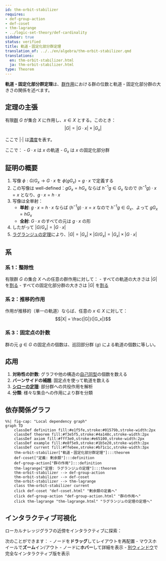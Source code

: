 ```yaml
---
id: thm-orbit-stabilizer
requires:
- def-group-action
- def-coset
- thm-lagrange
- ../logic-set-theory/def-cardinality
sidebar: true
status: verified
title: 軌道・固定化部分群定理
translation_of: ../../en/algebra/thm-orbit-stabilizer.qmd
translations:
  en: thm-orbit-stabilizer.html
  ja: thm-orbit-stabilizer.html
type: Theorem
---
```


**軌道・固定化部分群定理**は、[群作用](def-group-action.qmd)における群の位数と軌道・固定化部分群の大きさの関係を述べます。

## 定理の主張

有限[群](def-group.qmd) $G$ が集合 $X$ に作用し、$x \in X$ とする。このとき：
$$|G| = |G \cdot x| \times |G_x|$$

ここで $|\cdot|$ は[濃度](../logic-set-theory/def-cardinality.qmd)を表す。

ここで：
- $G \cdot x$ は $x$ の軌道
- $G_x$ は $x$ の固定化部分群

## 証明の概要

1. 写像 $\phi: G/G_x \to G \cdot x$ を $\phi(gG_x) = g \cdot x$ で定義する
2. この写像は well-defined：$gG_x = hG_x$ ならば $h^{-1}g \in G_x$ なので $(h^{-1}g) \cdot x = x$ となり、$g \cdot x = h \cdot x$
3. 写像は全単射：
   - **単射**: $g \cdot x = h \cdot x$ ならば $(h^{-1}g) \cdot x = x$ なので $h^{-1}g \in G_x$、よって $gG_x = hG_x$
   - **全射**: $G \cdot x$ のすべての元は $g \cdot x$ の形
4. したがって $|G/G_x| = |G \cdot x|$
5. [ラグランジュの定理](thm-lagrange.qmd)により、$|G| = |G_x| \times |G/G_x| = |G_x| \times |G \cdot x|$

## 系

### 系 1：整除性
有限群 $G$ の集合 $X$ への任意の群作用に対して：
- すべての軌道の大きさは $|G|$ を[割る](../number-theory/def-divisibility.qmd)
- すべての固定化部分群の大きさは $|G|$ を[割る](../number-theory/def-divisibility.qmd)

### 系 2：推移的作用
作用が推移的（単一の軌道）ならば、任意の $x \in X$ に対して：
$$|X| = \frac{|G|}{|G_x|}$$

### 系 3：固定点の計数
群の元 $g \in G$ の固定点の個数は、巡回部分群 $\langle g \rangle$ による軌道の個数に等しい。

## 応用

1. **対称性の計数**: グラフや他の構造の[自己同型](def-automorphism.qmd)の個数を数える
2. **バーンサイドの補題**: 固定点を使って軌道を数える
3. **[シローの定理](thm-sylow.qmd)**: 部分群への共役作用を解析
4. **分類**: 様々な集合への作用により群を分類

## 依存関係グラフ

```mermaid
%%| fig-cap: "Local dependency graph"
graph TD
    classDef definition fill:#e1f5fe,stroke:#01579b,stroke-width:2px
    classDef theorem fill:#f3e5f5,stroke:#4a148c,stroke-width:2px
    classDef axiom fill:#fff3e0,stroke:#e65100,stroke-width:2px
    classDef example fill:#e8f5e9,stroke:#1b5e20,stroke-width:2px
    classDef current fill:#ffebee,stroke:#b71c1c,stroke-width:3px
    thm-orbit-stabilizer["軌道・固定化部分群定理"]:::theorem
    def-coset["定義: 剰余類"]:::definition
    def-group-action["群の作用"]:::definition
    thm-lagrange["定理: ラグランジュの定理"]:::theorem
    thm-orbit-stabilizer --> def-group-action
    thm-orbit-stabilizer --> def-coset
    thm-orbit-stabilizer --> thm-lagrange
    class thm-orbit-stabilizer current
    click def-coset "def-coset.html" "剰余類の定義へ"
    click def-group-action "def-group-action.html" "群の作用へ"
    click thm-lagrange "thm-lagrange.html" "ラグランジュの定理の定理へ"
```

## インタラクティブ可視化

ローカルナレッジグラフの近傍をインタラクティブに探索：

::: {.graph-viz data-id="thm-orbit-stabilizer" data-width="700" data-height="500"}
:::

次のことができます：
- ノードを**ドラッグ**してレイアウトを再配置
- マウスホイールで**ズーム**イン/アウト
- ノードに**ホバー**して詳細を表示
- [別ウィンドウ](../../output/interactive/thm-orbit-stabilizer.html){target="_blank"}で完全なインタラクティブ版を表示
